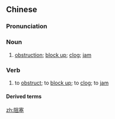 ==Chinese==
{{zh-forms}}

===Pronunciation===
{{zh-pron
|m=zǔsè,zǔsāi,1nb=literary, standard,2nb=colloquial
|c=zo2 sak1
|mn=qz:chó͘-sak/xm,zz:chó͘-sek
|cat=n,v
}}

===Noun===
{{zh-noun}}

# [[obstruction]]; [[block up]]; [[clog]]; [[jam]]

===Verb===
{{zh-verb}}

# to [[obstruct]]; to [[block up]]; to [[clog]]; to [[jam]]

====Derived terms====
{{zh-der|交通阻塞}}

[[zh:阻塞]]